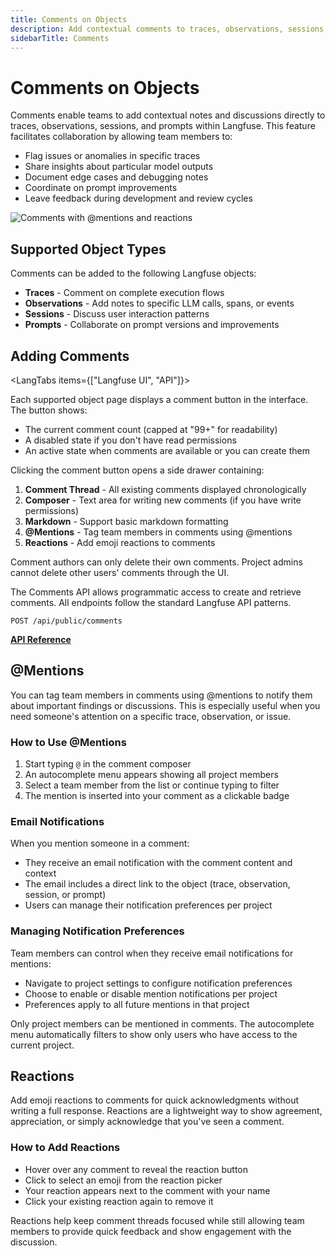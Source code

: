 ```yaml
---
title: Comments on Objects
description: Add contextual comments to traces, observations, sessions, and prompts in Langfuse for team collaboration.
sidebarTitle: Comments
---
```


# Comments on Objects

Comments enable teams to add contextual notes and discussions directly to traces, observations, sessions, and prompts within Langfuse. This feature facilitates collaboration by allowing team members to:

- Flag issues or anomalies in specific traces
- Share insights about particular model outputs
- Document edge cases and debugging notes
- Coordinate on prompt improvements
- Leave feedback during development and review cycles

![Comments with @mentions and reactions](/images/changelog/2025-10-29-comment-mentions.png)

## Supported Object Types

Comments can be added to the following Langfuse objects:

- **Traces** - Comment on complete execution flows
- **Observations** - Add notes to specific LLM calls, spans, or events
- **Sessions** - Discuss user interaction patterns
- **Prompts** - Collaborate on prompt versions and improvements

## Adding Comments

<LangTabs items={["Langfuse UI", "API"]}>

<Tab>

Each supported object page displays a comment button in the interface. The button shows:

- The current comment count (capped at "99+" for readability)
- A disabled state if you don't have read permissions
- An active state when comments are available or you can create them

Clicking the comment button opens a side drawer containing:

1. **Comment Thread** - All existing comments displayed chronologically
2. **Composer** - Text area for writing new comments (if you have write permissions)
3. **Markdown** -  Support basic markdown formatting
4. **@Mentions** - Tag team members in comments using @mentions
5. **Reactions** - Add emoji reactions to comments

<Callout type="info">
  Comment authors can only delete their own comments. Project admins cannot
  delete other users' comments through the UI.
</Callout>

</Tab>

<Tab>

The Comments API allows programmatic access to create and retrieve comments. All endpoints follow the standard Langfuse API patterns.

```http
POST /api/public/comments
```

**[API Reference](https://api.reference.langfuse.com/#tag/comments/post/api/public/comments)**

</Tab>

</LangTabs>

## @Mentions

You can tag team members in comments using @mentions to notify them about important findings or discussions. This is especially useful when you need someone's attention on a specific trace, observation, or issue.

### How to Use @Mentions

1. Start typing `@` in the comment composer
2. An autocomplete menu appears showing all project members
3. Select a team member from the list or continue typing to filter
4. The mention is inserted into your comment as a clickable badge

### Email Notifications

When you mention someone in a comment:

- They receive an email notification with the comment content and context
- The email includes a direct link to the object (trace, observation, session, or prompt)
- Users can manage their notification preferences per project

### Managing Notification Preferences

Team members can control when they receive email notifications for mentions:

- Navigate to project settings to configure notification preferences
- Choose to enable or disable mention notifications per project
- Preferences apply to all future mentions in that project

<Callout type="info">
  Only project members can be mentioned in comments. The autocomplete menu
  automatically filters to show only users who have access to the current
  project.
</Callout>

## Reactions

Add emoji reactions to comments for quick acknowledgments without writing a full response. Reactions are a lightweight way to show agreement, appreciation, or simply acknowledge that you've seen a comment.

### How to Add Reactions

- Hover over any comment to reveal the reaction button
- Click to select an emoji from the reaction picker
- Your reaction appears next to the comment with your name
- Click your existing reaction again to remove it

Reactions help keep comment threads focused while still allowing team members to provide quick feedback and show engagement with the discussion.
